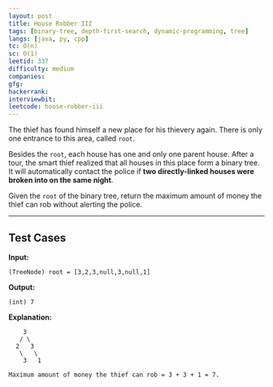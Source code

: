 ```yaml
---
layout: post
title: House Robber III
tags: [binary-tree, depth-first-search, dynamic-programming, tree]
langs: [java, py, cpp]
tc: O(n)
sc: O(1)
leetid: 337
difficulty: medium
companies: 
gfg: 
hackerrank: 
interviewbit: 
leetcode: house-robber-iii
---
```


The thief has found himself a new place for his thievery again. There is only one entrance to this area, called `root`.

Besides the `root`, each house has one and only one parent house. 
After a tour, the smart thief realized that all houses in this place form a binary tree. 
It will automatically contact the police if **two directly-linked houses were broken into on the same night**.

Given the `root` of the binary tree, return the maximum amount of money the thief can rob without alerting the police.

---

## Test Cases

**Input:** 
```
(TreeNode) root = [3,2,3,null,3,null,1]
```

**Output:** 
```
(int) 7
```

**Explanation:**
```
    3
   / \
  2   3
   \   \
    3   1

Maximum amount of money the thief can rob = 3 + 3 + 1 = 7.
```